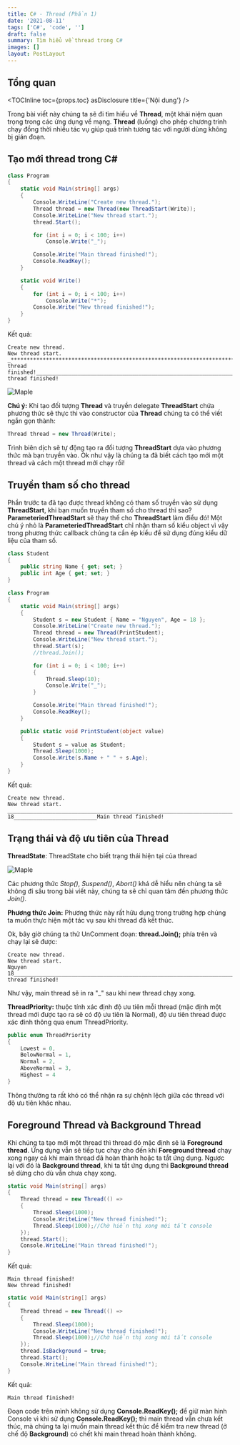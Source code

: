 ```yaml
---
title: C# - Thread (Phần 1)
date: '2021-08-11'
tags: ['C#', 'code', '']
draft: false
summary: Tìm hiểu về thread trong C#
images: []
layout: PostLayout
---
```


## Tổng quan

<TOCInline toc={props.toc} asDisclosure title={'Nội dung'} />

Trong bài viết này chúng ta sẽ đi tìm hiểu về **Thread**, một khái niệm quan trọng trong các ứng dụng về mạng.
**Thread** (luồng) cho phép chương trình chạy đồng thời nhiều tác vụ giúp quá trình tương tác với người dùng không bị gián đoạn.

## Tạo mới thread trong C#

```csharp
class Program
{
    static void Main(string[] args)
    {
        Console.WriteLine("Create new thread.");
        Thread thread = new Thread(new ThreadStart(Write));
        Console.WriteLine("New thread start.");
        thread.Start();

        for (int i = 0; i < 100; i++)
            Console.Write("_");

        Console.Write("Main thread finished!");
        Console.ReadKey();
    }

    static void Write()
    {
        for (int i = 0; i < 100; i++)
            Console.Write("*");
        Console.Write("New thread finished!");
    }
}
```

Kết quả:

```
Create new thread.
New thread start.
_****************************************************************************************************New thread finished!___________________________________________________________________________________________________Main thread finished!
```

<div className="flex flex-wrap -mx-2 overflow-hidden xl:-mx-2">
  <div className="my-1 px-2 w-full overflow-hidden xl:my-1 xl:px-2 xl:w-1/2">
    <Image alt="Maple" src="/static/images/threadP1/MultipleThread.png" width={640} height={427} />
  </div>
</div>

**Chú ý:** Khi tạo đối tượng **Thread** và truyền delegate **ThreadStart** chứa phương thức sẽ thực thi vào constructor của **Thread** chúng ta có thể viết ngắn gọn thành:

```csharp
Thread thread = new Thread(Write);
```

Trình biên dịch sẽ tự động tạo ra đối tượng **ThreadStart** dựa vào phương thức mà bạn truyền vào.
Ok như vậy là chúng ta đã biết cách tạo mới một thread và cách một thread mới chạy rồi!

## Truyền tham số cho thread

Phần trước ta đã tạo được thread không có tham số truyền vào sử dụng **ThreadStart**, khi bạn muốn truyền tham số cho thread thì sao?
**ParameteriedThreadStart** sẽ thay thế cho **ThreadStart** làm điều đó! Một chú ý nhỏ là **ParameteriedThreadStart** chỉ nhận tham số kiểu
object vì vậy trong phương thức callback chúng ta cần ép kiểu để sử dụng đúng kiểu dữ liệu của tham số.

```csharp
class Student
{
    public string Name { get; set; }
    public int Age { get; set; }
}

class Program
{
    static void Main(string[] args)
    {
        Student s = new Student { Name = "Nguyen", Age = 18 };
        Console.WriteLine("Create new thread.");
        Thread thread = new Thread(PrintStudent);
        Console.WriteLine("New thread start.");
        thread.Start(s);
        //thread.Join();

        for (int i = 0; i < 100; i++)
        {
            Thread.Sleep(10);
            Console.Write("_");
        }

        Console.Write("Main thread finished!");
        Console.ReadKey();
    }

    public static void PrintStudent(object value)
    {
        Student s = value as Student;
        Thread.Sleep(1000);
        Console.Write(s.Name + " " + s.Age);
    }
}
```

Kết quả:

```
Create new thread.
New thread start.
__________________________________________________________________________Nguyen 18__________________________Main thread finished!
```

## Trạng thái và độ ưu tiên của Thread

**ThreadState**: ThreadState cho biết trạng thái hiện tại của thread

<div className="flex flex-wrap -mx-2 overflow-hidden xl:-mx-2">
  <div className="my-1 px-2 w-full overflow-hidden xl:my-1 xl:px-2 xl:w-1/2">
    <Image alt="Maple" src="/static/images/threadP1/ThreadState.jpg" width={640} height={427} />
  </div>
</div>

Các phương thức _Stop()_, _Suspend()_, _Abort()_ khá dễ hiểu nên chúng ta sẽ không đi sâu trong bài viết này, chúng ta sẽ chỉ quan tâm đến phương thức _Join()_.

**Phương thức Join:** Phương thức này rất hữu dụng trong trường hợp chúng ta muốn thực hiện một tác vụ sau khi thread đã kết thúc.

Ok, bây giờ chúng ta thử UnComment đoạn: **thread.Join();** phía trên và chạy lại sẽ được:

```
Create new thread.
New thread start.
Nguyen 18____________________________________________________________________________________________________Main thread finished!
```

Như vậy, main thread sẽ in ra "\_" sau khi new thread chạy xong.

**ThreadPriority:** thuộc tính xác định độ ưu tiên mỗi thread (mặc định một thread mới được tạo ra sẽ có độ ưu tiên là Normal), độ ưu tiên thread được xác đinh thông qua enum ThreadPriority.

```csharp
public enum ThreadPriority
{
    Lowest = 0,
    BelowNormal = 1,
    Normal = 2,
    AboveNormal = 3,
    Highest = 4
}
```

Thông thường ta rất khó có thể nhận ra sự chệnh lệch giữa các thread với độ ưu tiên khác nhau.

## Foreground Thread và Background Thread

Khi chúng ta tạo mới một thread thì thread đó mặc định sẽ là **Foreground thread**.
Ứng dụng vẫn sẽ tiếp tục chạy cho đến khi **Foreground thread** chạy xong ngay cả khi main thread đã hoàn thành hoặc ta tắt ứng dụng.
Ngược lại với đó là **Background thread**, khi ta tắt ứng dụng thì **Background thread** sẽ dừng cho dù vẫn chưa chạy xong.

```csharp:ForegroundThread.cs
static void Main(string[] args)
{
    Thread thread = new Thread(() =>
    {
        Thread.Sleep(1000);
        Console.WriteLine("New thread finished!");
        Thread.Sleep(1000);//Chờ hiển thị xong mới tắt console
    });
    thread.Start();
    Console.WriteLine("Main thread finished!");
}
```

Kết quả:

```
Main thread finished!
New thread finished!
```

```csharp:BackgroundThread.cs
static void Main(string[] args)
{
    Thread thread = new Thread(() =>
    {
        Thread.Sleep(1000);
        Console.WriteLine("New thread finished!");
        Thread.Sleep(1000);//Chờ hiển thị xong mới tắt console
    });
    thread.IsBackground = true;
    thread.Start();
    Console.WriteLine("Main thread finished!");
}
```

Kết quả:

```
Main thread finished!
```

Đoạn code trên mình không sử dụng **Console.ReadKey();** để giữ màn hình Console vì khi sử dụng **Console.ReadKey();**
thì main thread vẫn chưa kết thúc, mà chúng ta lại muốn main thread kết thúc để kiểm tra new thread (ở chế độ **Background**) có chết khi main thread hoàn thành không.
